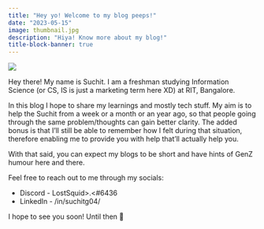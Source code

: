 ```yaml
---
title: "Hey yo! Welcome to my blog peeps!"
date: "2023-05-15"
image: thumbnail.jpg
description: "Hiya! Know more about my blog!"
title-block-banner: true
---
```


![](thumbnail.jpg)

Hey there! My name is Suchit. I am a freshman studying Information Science (or CS, IS is just a marketing term here XD) at RIT, Bangalore.

In this blog I hope to share my learnings and mostly tech stuff. My aim is to help the Suchit from a week or a month or an year ago, so that people going through the same problem/thoughts can gain better clarity. The added bonus is that I'll still be able to remember how I felt during that situation, therefore enabling me to provide you with help that'll actually help you.

With that said, you can expect my blogs to be short and have hints of GenZ humour here and there.

Feel free to reach out to me through my socials:  

- Discord - LostSquid>.<#6436  
- LinkedIn - /in/suchitg04/  

I hope to see you soon! Until then 👋